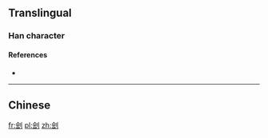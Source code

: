 {{also|劊}}

==Translingual==

===Han character===
{{Han char|rn=18|rad=刀|as=06|sn=8|four=|canj=OILN|ids=⿰会刂}}

====References====
* {{Han ref|kx=0139.251|dkj=01988|dj=0317.030|hdz=10336.060|uh=523D|ud=21053}}

----

==Chinese==
{{zh-see|劊}}

[[fr:刽]]
[[pl:刽]]
[[zh:刽]]